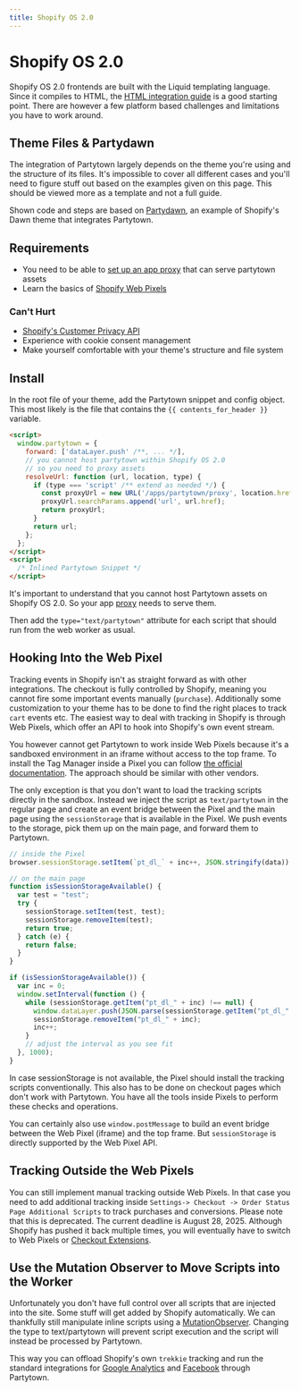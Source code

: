 ```yaml
---
title: Shopify OS 2.0
---
```


# Shopify OS 2.0

Shopify OS 2.0 frontends are built with the Liquid templating language. Since it compiles to HTML, the [HTML integration guide](./html) is a good starting point. There are however a few platform based challenges and limitations you have to work around.

## Theme Files & Partydawn

The integration of Partytown largely depends on the theme you're using and the structure of its files. It's impossible to cover all different cases and you'll need to figure stuff out based on the examples given on this page. This should be viewed more as a template and not a full guide.

Shown code and steps are based on [Partydawn](https://github.com/j0Shi82/shopify-partydawn), an example of Shopify's Dawn theme that integrates Partytown.

## Requirements

- You need to be able to [set up an app proxy](https://github.com/edlaver/cloudflare-worker-partytown-shopify-app-proxy/tree/main) that can serve partytown assets
- Learn the basics of [Shopify Web Pixels](https://shopify.dev/docs/apps/marketing/pixels)

### Can't Hurt

- [Shopify's Customer Privacy API](https://shopify.dev/docs/api/consent-tracking)
- Experience with cookie consent management
- Make yourself comfortable with your theme's structure and file system

## Install

In the root file of your theme, add the Partytown snippet and config object. This most likely is the file that contains the `{{ contents_for_header }}` variable.

```html
<script>
  window.partytown = {
    forward: ['dataLayer.push' /**, ... */],
    // you cannot host partytown within Shopify OS 2.0
    // so you need to proxy assets
    resolveUrl: function (url, location, type) {
      if (type === 'script' /** extend as needed */) {
        const proxyUrl = new URL('/apps/partytown/proxy', location.href);
        proxyUrl.searchParams.append('url', url.href);
        return proxyUrl;
      }
      return url;
    };
  };
</script>
<script>
  /* Inlined Partytown Snippet */
</script>
```

It's important to understand that you cannot host Partytown assets on Shopify OS 2.0. So your app [proxy](./proxying-requests) needs to serve them.

Then add the `type="text/partytown"` attribute for each script that should run from the web worker as usual.

## Hooking Into the Web Pixel

Tracking events in Shopify isn't as straight forward as with other integrations. The checkout is fully controlled by Shopify, meaning you cannot fire some important events manually (`purchase`). Additionally some customization to your theme has to be done to find the right places to track `cart` events etc. The easiest way to deal with tracking in Shopify is through Web Pixels, which offer an API to hook into Shopify's own event stream.

You however cannot get Partytown to work inside Web Pixels because it's a sandboxed environment in an iframe without access to the top frame. To install the Tag Manager inside a Pixel you can follow [the official documentation](https://help.shopify.com/en/manual/promoting-marketing/pixels/custom-pixels/gtm-tutorial). The approach should be similar with other vendors.

The only exception is that you don't want to load the tracking scripts directly in the sandbox. Instead we inject the script as `text/partytown` in the regular page and create an event bridge between the Pixel and the main page using the `sessionStorage` that is available in the Pixel. We push events to the storage, pick them up on the main page, and forward them to Partytown.

```js
// inside the Pixel
browser.sessionStorage.setItem(`pt_dl_` + inc++, JSON.stringify(data));

// on the main page
function isSessionStorageAvailable() {
  var test = "test";
  try {
    sessionStorage.setItem(test, test);
    sessionStorage.removeItem(test);
    return true;
  } catch (e) {
    return false;
  }
}

if (isSessionStorageAvailable()) {
  var inc = 0;
  window.setInterval(function () {
    while (sessionStorage.getItem("pt_dl_" + inc) !== null) {
      window.dataLayer.push(JSON.parse(sessionStorage.getItem("pt_dl_" + inc)));
      sessionStorage.removeItem("pt_dl_" + inc);
      inc++;
    }
    // adjust the interval as you see fit
  }, 1000);
}
```

In case sessionStorage is not available, the Pixel should install the tracking scripts conventionally. This also has to be done on checkout pages which don't work with Partytown. You have all the tools inside Pixels to perform these checks and operations.

You can certainly also use `window.postMessage` to build an event bridge between the Web Pixel (iframe) and the top frame. But `sessionStorage` is directly supported by the Web Pixel API.

## Tracking Outside the Web Pixels

You can still implement manual tracking outside Web Pixels. In that case you need to add additional tracking inside `Settings-> Checkout -> Order Status Page Additional Scripts` to track purchases and conversions. Please note that this is deprecated. The current deadline is August 28, 2025. Although Shopify has pushed it back multiple times, you will eventually have to switch to Web Pixels or [Checkout Extensions](https://shopify.dev/docs/api/checkout-extensions).

## Use the Mutation Observer to Move Scripts into the Worker

Unfortunately you don't have full control over all scripts that are injected into the site. Some stuff will get added by Shopify automatically. We can thankfully still manipulate inline scripts using a [MutationObserver](https://developer.mozilla.org/en-US/docs/Web/API/MutationObserver). Changing the type to text/partytown will prevent script execution and the script will instead be processed by Partytown.

This way you can offload Shopify's own `trekkie` tracking and run the standard integrations for [Google Analytics](https://help.shopify.com/en/manual/reports-and-analytics/google-analytics/google-analytics-setup) and [Facebook](https://help.shopify.com/en/manual/promoting-marketing/analyze-marketing/meta-pixel) through Partytown.
